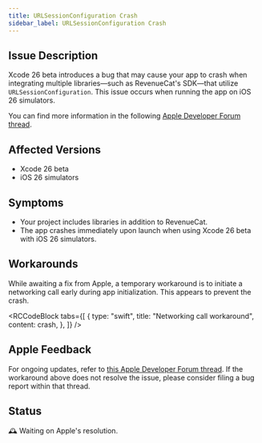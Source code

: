 ```yaml
---
title: URLSessionConfiguration Crash
sidebar_label: URLSessionConfiguration Crash
---
```


## Issue Description

Xcode 26 beta introduces a bug that may cause your app to crash when integrating multiple libraries—such as RevenueCat's SDK—that utilize `URLSessionConfiguration`. This issue occurs when running the app on iOS 26 simulators.

You can find more information in the following [Apple Developer Forum thread](https://developer.apple.com/forums/thread/787365).

## Affected Versions

- Xcode 26 beta
- iOS 26 simulators

## Symptoms

- Your project includes libraries in addition to RevenueCat.
- The app crashes immediately upon launch when using Xcode 26 beta with iOS 26 simulators.

## Workarounds

While awaiting a fix from Apple, a temporary workaround is to initiate a networking call early during app initialization. This appears to prevent the crash.


<RCCodeBlock
  tabs={[
    {
      type: "swift",
      title: "Networking call workaround",
      content: crash,
    },
  ]}
/>

## Apple Feedback

For ongoing updates, refer to [this Apple Developer Forum thread](https://developer.apple.com/forums/thread/787365). If the workaround above does not resolve the issue, please consider filing a bug report within that thread.

## Status

🕰️ Waiting on Apple's resolution.
